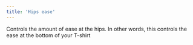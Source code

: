 ```yaml
---
title: 'Hips ease'
---
```


Controls the amount of ease at the hips.
In other words, this controls the ease at the bottom of your T-shirt
